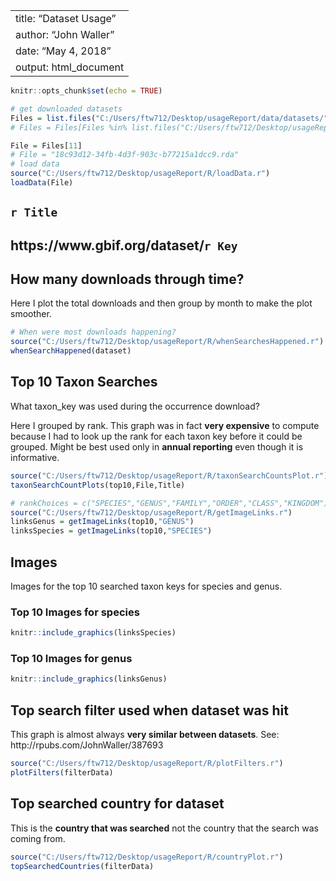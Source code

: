 

---
title: "Dataset Usage"
author: "John Waller"
date: "May 4, 2018"
output: html_document
---

```r
knitr::opts_chunk$set(echo = TRUE)
```


```r
# get downloaded datasets 
Files = list.files("C:/Users/ftw712/Desktop/usageReport/data/datasets/") # load datasets
# Files = Files[Files %in% list.files("C:/Users/ftw712/Desktop/usageReport/data/filter_data/filterData/")]

File = Files[11]
# File = "18c93d12-34fb-4d3f-903c-b77215a1dcc9.rda"
# load data 
source("C:/Users/ftw712/Desktop/usageReport/R/loadData.r")
loadData(File)
```

## `r Title`
## https://www.gbif.org/dataset/`r Key`

## How many downloads through time?  

Here I plot the total downloads and then group by month to make the plot smoother. 

```r
# When were most downloads happening? 
source("C:/Users/ftw712/Desktop/usageReport/R/whenSearchesHappened.r")
whenSearchHappened(dataset)
```

## Top 10 Taxon Searches

What taxon_key was used during the occurrence download? 

Here I grouped by rank. This graph was in fact **very expensive** to compute because I had to look up the rank for each taxon key before it could be grouped. Might be best used only in **annual reporting** even though it is informative. 

```r
source("C:/Users/ftw712/Desktop/usageReport/R/taxonSearchCountsPlot.r")
taxonSearchCountPlots(top10,File,Title)
```

```r
# rankChoices = c("SPECIES","GENUS","FAMILY","ORDER","CLASS","KINGDOM")
source("C:/Users/ftw712/Desktop/usageReport/R/getImageLinks.r")
linksGenus = getImageLinks(top10,"GENUS")
linksSpecies = getImageLinks(top10,"SPECIES")
```

## Images

Images for the top 10 searched taxon keys for species and genus. 

### Top 10 Images for species 
```r
knitr::include_graphics(linksSpecies)
```

### Top 10 Images for genus 
```r
knitr::include_graphics(linksGenus)
```

## Top search filter used when dataset was hit

This graph is almost always **very similar between datasets**. See: http://rpubs.com/JohnWaller/387693

```r
source("C:/Users/ftw712/Desktop/usageReport/R/plotFilters.r")
plotFilters(filterData)
```


## Top searched country for dataset 
This is the **country that was searched** not the country that the search was coming from. 

```r
source("C:/Users/ftw712/Desktop/usageReport/R/countryPlot.r")
topSearchedCountries(filterData)
```







